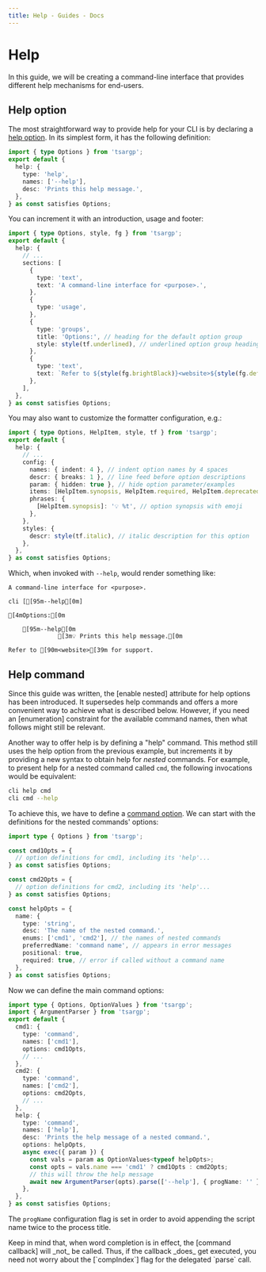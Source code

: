 ```yaml
---
title: Help - Guides - Docs
---
```



# Help

In this guide, we will be creating a command-line interface that provides different help mechanisms
for end-users.

## Help option

The most straightforward way to provide help for your CLI is by declaring a [help option]. In its
simplest form, it has the following definition:

```ts
import { type Options } from 'tsargp';
export default {
  help: {
    type: 'help',
    names: ['--help'],
    desc: 'Prints this help message.',
  },
} as const satisfies Options;
```

You can increment it with an introduction, usage and footer:

```ts
import { type Options, style, fg } from 'tsargp';
export default {
  help: {
    // ...
    sections: [
      {
        type: 'text',
        text: 'A command-line interface for <purpose>.',
      },
      {
        type: 'usage',
      },
      {
        type: 'groups',
        title: 'Options:', // heading for the default option group
        style: style(tf.underlined), // underlined option group headings
      },
      {
        type: 'text',
        text: `Refer to ${style(fg.brightBlack)}<website>${style(fg.default)} for support.`,
      },
    ],
  },
} as const satisfies Options;
```

You may also want to customize the formatter configuration, e.g.:

```ts
import { type Options, HelpItem, style, tf } from 'tsargp';
export default {
  help: {
    // ...
    config: {
      names: { indent: 4 }, // indent option names by 4 spaces
      descr: { breaks: 1 }, // line feed before option descriptions
      param: { hidden: true }, // hide option parameter/examples
      items: [HelpItem.synopsis, HelpItem.required, HelpItem.deprecated],
      phrases: {
        [HelpItem.synopsis]: '💡 %t', // option synopsis with emoji
      },
    },
    styles: {
      descr: style(tf.italic), // italic description for this option
    },
  },
} as const satisfies Options;
```

Which, when invoked with `--help`, would render something like:

```ansi
A command-line interface for <purpose>.

cli [[95m--help[0m]

[4mOptions:[0m

    [95m--help[0m
              [3m💡 Prints this help message.[0m

Refer to [90m<website>[39m for support.
```

## Help command

<Callout type="default">
  Since this guide was written, the [enable nested] attribute for help options has been introduced.
  It supersedes help commands and offers a more convenient way to achieve what is described below.
  However, if you need an [enumeration] constraint for the available command names, then what
  follows might still be relevant.
</Callout>

Another way to offer help is by defining a "help" command. This method still uses the help option
from the previous example, but increments it by providing a new syntax to obtain help for _nested_
commands. For example, to present help for a nested command called `cmd`, the following invocations
would be equivalent:

```sh
cli help cmd
cli cmd --help
```

To achieve this, we have to define a [command option]. We can start with the definitions for the
nested commands' options:

```ts
import type { Options } from 'tsargp';

const cmd1Opts = {
  // option definitions for cmd1, including its 'help'...
} as const satisfies Options;

const cmd2Opts = {
  // option definitions for cmd2, including its 'help'...
} as const satisfies Options;

const helpOpts = {
  name: {
    type: 'string',
    desc: 'The name of the nested command.',
    enums: ['cmd1', 'cmd2'], // the names of nested commands
    preferredName: 'command name', // appears in error messages
    positional: true,
    required: true, // error if called without a command name
  },
} as const satisfies Options;
```

Now we can define the main command options:

```ts
import type { Options, OptionValues } from 'tsargp';
import { ArgumentParser } from 'tsargp';
export default {
  cmd1: {
    type: 'command',
    names: ['cmd1'],
    options: cmd1Opts,
    // ...
  },
  cmd2: {
    type: 'command',
    names: ['cmd2'],
    options: cmd2Opts,
    // ...
  },
  help: {
    type: 'command',
    names: ['help'],
    desc: 'Prints the help message of a nested command.',
    options: helpOpts,
    async exec({ param }) {
      const vals = param as OptionValues<typeof helpOpts>;
      const opts = vals.name === 'cmd1' ? cmd1Opts : cmd2Opts;
      // this will throw the help message
      await new ArgumentParser(opts).parse(['--help'], { progName: '' });
    },
  },
} as const satisfies Options;
```

The `progName` configuration flag is set in order to avoid appending the script name twice to the
process title.

<Callout type="info">
  Keep in mind that, when word completion is in effect, the [command callback] will _not_ be called.
  Thus, if the callback _does_ get executed, you need not worry about the [`compIndex`] flag for the
  delegated `parse` call.
</Callout>

[enumeration]: ../library/options#enumeration
[enable nested]: ../library/options#enable-nested
[help option]: ../library/options#help-option
[command option]: ../library/options#command-option
[command callback]: ../library/options#command-callback
[`compIndex`]: ../library/parser#completion-index
